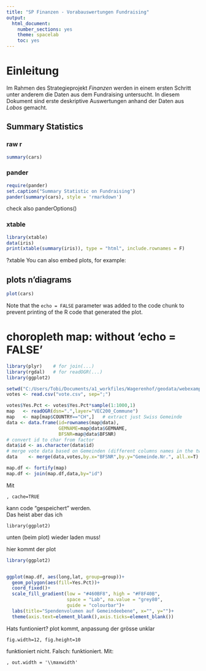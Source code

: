 ```yaml
---
title: "SP Finanzen - Vorabauswertungen Fundraising"
output:
  html_document:
    number_sections: yes
    theme: spacelab
    toc: yes
---
```



# Einleitung

Im Rahmen des Strategieprojekt _Finanzen_ werden in einem ersten Schritt unter anderem die Daten aus dem Fundraising untersucht. In diesem Dokument sind erste deskriptive Auswertungen anhand der Daten aus _Lobos_ gemacht.

## Summary Statistics

### raw r

```r
summary(cars)
```

### pander

```r
require(pander)
set.caption("Summary Statistic on Fundraising")
pander(summary(cars), style = 'rmarkdown')
```

check also panderOptions()


### xtable

```r
library(xtable)
data(iris)
print(xtable(summary(iris)), type = "html", include.rownames = F)
```
?xtable
You can also embed plots, for example:


## plots n'diagrams

```r
plot(cars)
```

Note that the `echo = FALSE` parameter was added to the code chunk to prevent printing of the R code that generated the plot.

# choropleth map: without 'echo = FALSE'

```r
library(plyr)    # for join(...)
library(rgdal)   # for readOGR(...)
library(ggplot2)

setwd("C:/Users/Tobi/Documents/a1_workfiles/Wagerenhof/geodata/webexample")
votes <- read.csv("vote.csv", sep=";")

votes$Yes.Pct <- votes$Yes.Pct*sample(1:1000,1)
map   <- readOGR(dsn=".",layer="VEC200_Commune")
map   <- map[map$COUNTRY=="CH",]   # extract just Swiss Gemeinde
data <- data.frame(id=rownames(map@data), 
                   GEMNAME=map@data$GEMNAME,
                   BFSNR=map@data$BFSNR)
# convert id to char from factor
data$id <- as.character(data$id)
# merge vote data based on Gemeinden (different columns names in the two df...)
data    <- merge(data,votes,by.x="BFSNR",by.y="Gemeinde.Nr.", all.x=T)

map.df <- fortify(map)
map.df <- join(map.df,data,by="id")
```

Mit
```
, cache=TRUE
```
kann code "gespeichert" werden.  
Das heist aber das ich
```
library(ggplot2)
```
unten (beim plot) wieder laden muss!


hier kommt der plot

```r
library(ggplot2)


ggplot(map.df, aes(long,lat, group=group))+
  geom_polygon(aes(fill=Yes.Pct))+
  coord_fixed()+
  scale_fill_gradient(low = "#460BF8", high = "#F8F40B", 
                      space = "Lab", na.value = "grey80",
                      guide = "colourbar")+
  labs(title="Spendenvolumen auf Gemeindeebene", x="", y="")+
  theme(axis.text=element_blank(),axis.ticks=element_blank())
```

Hats funtioniert? plot kommt, anpassung der grösse unklar  
```
fig.width=12, fig.height=10
```
funktioniert nicht. Falsch: funktioniert. Mit:
```
, out.width = '\\maxwidth'
```




